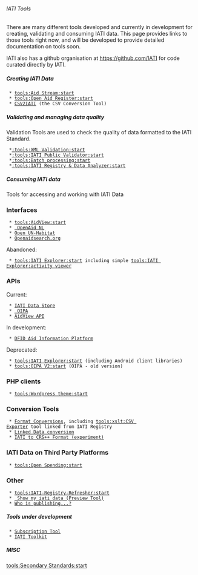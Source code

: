 ====== IATI Tools ======

There are many different tools developed and currently in development for creating, validating and consuming IATI data. This page provides links to those tools right now, and will be developed to provide detailed documentation on tools soon.

IATI also has a github organisation at https://github.com/IATI for code curated directly by IATI.

===== Creating IATI Data =====

  * [[tools:Aid Stream:start]]
  * [[tools:Open Aid Register:start]]
  * [[tools:CSV Conversion Tool:start|CSV2IATI]] (the CSV Conversion Tool)

===== Validating and managing data quality =====

Validation Tools are used to check the quality of data formatted to the IATI Standard.

  *[[:tools:XML Validation:start]]
  *[[:tools:IATI Public Validator:start]]
  *[[:tools:Batch processing:start]]
  *[[:tools:IATI Registry & Data Analyzer:start]]
===== Consuming IATI data =====

Tools for accessing and working with IATI Data

=== Interfaces ===
  * [[tools:AidView:start]]
  * [[tools:oipa_v2:openaid.nl| OpenAid NL]]
  * [[Open UN-Habitat|Open UN-Habitat]]
  * [[OPENAIDSEARCH|Openaidsearch.org]]

Abandoned:
  * [[tools:IATI Explorer:start]] including simple [[tools:IATI Explorer:activity viewer]]

=== APIs ===

Current:
  * [[tools:datastore:start|IATI Data Store]]
  * [[tools:OIPA-V3:start | OIPA]]
  * [[tools:AidView:API|AidView API]]

In development:
  * [[tools:aip:start|DFID Aid Information Platform]]

Deprecated:
  * [[tools:IATI Explorer:start]] (including Android client libraries)
  * [[tools:OIPA V2:start]] (OIPA - old version) 

=== PHP clients ===
  * [[tools:Wordpress theme:start]]

=== Conversion Tools ===
  * [[tools:xslt:start|Format Conversions]], including [[tools:xslt:CSV Exporter]] tool linked from IATI Registry
  * [[tools:linked data:start|Linked Data conversion]]
  * [[tools:crs:start|IATI to CRS++ Format (experiment)]]

=== IATI Data on Third Party Platforms ===
  * [[tools:Open Spending:start]]

=== Other ===
  * [[tools:IATI-Registry-Refresher:start]]
  * [[tools:Show my iati data:start| Show my iati data (Preview Tool)]]
  * [[tools:who is publishing:start|Who is publishing...?]]
===== Tools under development =====

  * [[tools:subscribe:start|Subscription Tool]]
  * [[wg:toolkit:start|IATI Toolkit]]

===== MISC =====

[[tools:Secondary Standards:start]]